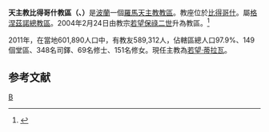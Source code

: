 {{Infobox Roman Catholic diocese
|name=比得哥什
|jurisdiction=教區
|latin = Dioecesis Bydgostiensis 
|image = Kościół katedralny św. Marcina i Mikołaja.jpg
|caption = 聖瑪爾定聖尼各老主教座堂
|location = [[波蘭|波蘭]]
|territory =[[比得哥什|比得哥什]]
|population = 589,312 
|rite = [[拉丁禮|拉丁禮]]
|patron = 
|province = 格涅茲諾 
|established = 2004年
|cathedral = [[聖瑪爾定聖尼各老主教座堂_(比得哥什)|聖瑪爾定聖尼各老主教座堂]]
|cocathedral = 
|leadership = 主教
|website =http://www.diecezja.byd.pl/
|教宗 = 
|metropolitan =
|ordinary = 若望·蒂拉瓦
|coadjutor bishop =
|emeritus =
}}
'''天主教比得哥什教區（{{lang-la|Dioecesis Bydgostiensis}}、{{lang-pl|Diecezja bydgoska}}）'''是[[波蘭|波蘭]]一個[[羅馬天主教|羅馬天主教]][[教區|教區]]。教座位於[[比得哥什|比得哥什]]。屬[[天主教格涅茲諾總教區|格涅茲諾總教區]]。2004年2月24日由教宗[[若望保祿二世|若望保祿二世]]升為教區。<ref>{{Cite web |url=http://www.vatican.va/holy_father/john_paul_ii/apost_constitutions/documents/hf_jp-ii_apc_20040224_dilectorum-polonorum_lt.html |title=升為教區的宗座憲令 |access-date=2012-07-16 |archive-date=2014-05-18 |archive-url=https://web.archive.org/web/20140518003448/http://www.vatican.va/holy_father/john_paul_ii/apost_constitutions/documents/hf_jp-ii_apc_20040224_dilectorum-polonorum_lt.html |dead-url=no }}</ref>

2011年，在當地601,890人口中，有教友589,312人，佔轄區總人口97.9%、149個堂區、348名司鐸、69名修士、151名修女。現任主教為[[若望·蒂拉瓦|若望·蒂拉瓦]]。

==参考文献==
<div class="references-small">
<references></references>
</div>

{{波蘭天主教教區}}

[[Category:波蘭天主教教區|B]]